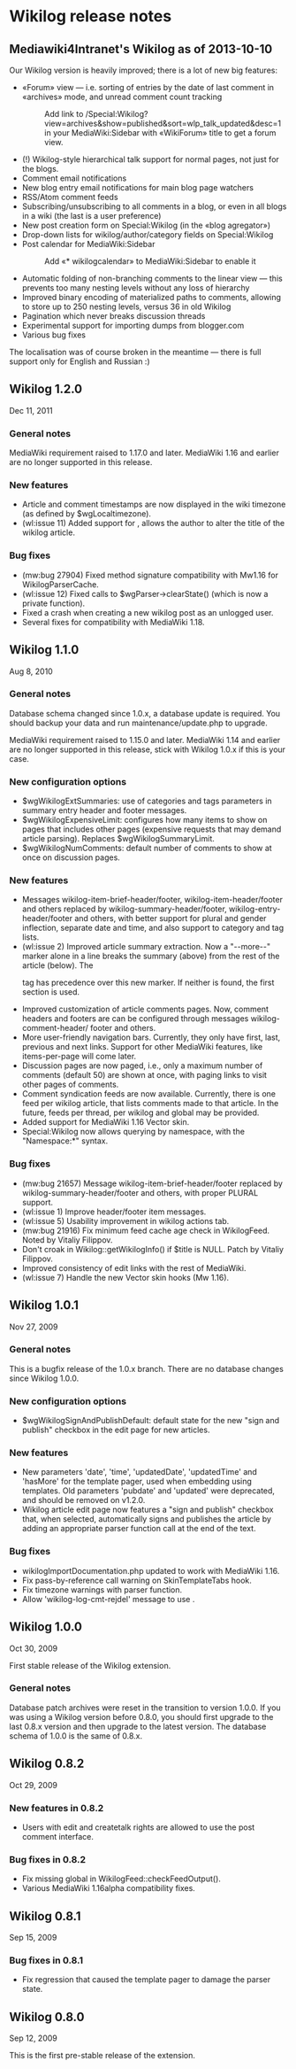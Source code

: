 = Wikilog release notes =

== Mediawiki4Intranet's Wikilog as of 2013-10-10 ==

Our Wikilog version is heavily improved; there is a lot of new big features:

* «Forum» view — i.e. sorting of entries by the date of last comment in «archives» mode, and unread comment count tracking
*: Add link to <your_wiki>/Special:Wikilog?view=archives&show=published&sort=wlp_talk_updated&desc=1 in your MediaWiki:Sidebar with «WikiForum» title to get a forum view. 
* (!) Wikilog-style hierarchical talk support for normal pages, not just for the blogs.
* Comment email notifications
* New blog entry email notifications for main blog page watchers
* RSS/Atom comment feeds
* Subscribing/unsubscribing to all comments in a blog, or even in all blogs in a wiki (the last is a user preference)
* New post creation form on Special:Wikilog (in the «blog agregator»)
* Drop-down lists for wikilog/author/category fields on Special:Wikilog
* Post calendar for MediaWiki:Sidebar
*: Add «* wikilogcalendar» to MediaWiki:Sidebar to enable it
* Automatic folding of non-branching comments to the linear view — this prevents too many nesting levels without any loss of hierarchy
* Improved binary encoding of materialized paths to comments, allowing to store up to 250 nesting levels, versus 36 in old Wikilog
* Pagination which never breaks discussion threads
* Experimental support for importing dumps from blogger.com
* Various bug fixes

The localisation was of course broken in the meantime — there is full support only for English and Russian :)

== Wikilog 1.2.0 ==

Dec 11, 2011

=== General notes ===

MediaWiki requirement raised to 1.17.0 and later.
MediaWiki 1.16 and earlier are no longer supported in this release.

=== New features ===

* Article and comment timestamps are now displayed in the wiki timezone (as defined by $wgLocaltimezone).
* (wl:issue 11) Added support for {{DISPLAYTITLE:...}}, allows the author to alter the title of the wikilog article.

=== Bug fixes ===

* (mw:bug 27904) Fixed method signature compatibility with Mw1.16 for WikilogParserCache.
* (wl:issue 12) Fixed calls to $wgParser->clearState() (which is now a private function).
* Fixed a crash when creating a new wikilog post as an unlogged user.
* Several fixes for compatibility with MediaWiki 1.18.

== Wikilog 1.1.0 ==

Aug 8, 2010

=== General notes ===

Database schema changed since 1.0.x, a database update is required.
You should backup your data and run maintenance/update.php to upgrade.

MediaWiki requirement raised to 1.15.0 and later. MediaWiki 1.14 and earlier
are no longer supported in this release, stick with Wikilog 1.0.x if this is
your case.

=== New configuration options ===

* $wgWikilogExtSummaries: use of categories and tags parameters in summary entry header and footer messages.
* $wgWikilogExpensiveLimit: configures how many items to show on pages that includes other pages (expensive requests that may demand article parsing). Replaces $wgWikilogSummaryLimit.
* $wgWikilogNumComments: default number of comments to show at once on discussion pages.

=== New features ===

* Messages wikilog-item-brief-header/footer, wikilog-item-header/footer and others replaced by wikilog-summary-header/footer, wikilog-entry-header/footer and others, with better support for plural and gender inflection, separate date and time, and also support to category and tag lists.
* (wl:issue 2) Improved article summary extraction. Now a "--more--" marker alone in a line breaks the summary (above) from the rest of the article (below). The <summary> tag has precedence over this new marker. If neither is found, the first section is used.
* Improved customization of article comments pages. Now, comment headers and footers are can be configured through messages wikilog-comment-header/ footer and others.
* More user-friendly navigation bars. Currently, they only have first, last, previous and next links. Support for other MediaWiki features, like items-per-page will come later.
* Discussion pages are now paged, i.e., only a maximum number of comments (default 50) are shown at once, with paging links to visit other pages of comments.
* Comment syndication feeds are now available. Currently, there is one feed per wikilog article, that lists comments made to that article. In the future, feeds per thread, per wikilog and global may be provided.
* Added support for MediaWiki 1.16 Vector skin.
* Special:Wikilog now allows querying by namespace, with the "Namespace:*" syntax.

=== Bug fixes ===

* (mw:bug 21657) Message wikilog-item-brief-header/footer replaced by wikilog-summary-header/footer and others, with proper PLURAL support.
* (wl:issue 1) Improve header/footer item messages.
* (wl:issue 5) Usability improvement in wikilog actions tab.
* (mw:bug 21916) Fix minimum feed cache age check in WikilogFeed. Noted by Vitaliy Filippov.
* Don't croak in Wikilog::getWikilogInfo() if $title is NULL. Patch by Vitaliy Filippov.
* Improved consistency of edit links with the rest of MediaWiki.
* (wl:issue 7) Handle the new Vector skin hooks (Mw 1.16).

== Wikilog 1.0.1 ==

Nov 27, 2009

=== General notes ===

This is a bugfix release of the 1.0.x branch.  There are no database changes
since Wikilog 1.0.0.

=== New configuration options ===

* $wgWikilogSignAndPublishDefault: default state for the new "sign and publish" checkbox in the edit page for new articles.

=== New features ===

* New parameters 'date', 'time', 'updatedDate', 'updatedTime' and 'hasMore' for the template pager, used when embedding using templates. Old parameters 'pubdate' and 'updated' were deprecated, and should be removed on v1.2.0.
* Wikilog article edit page now features a "sign and publish" checkbox that, when selected, automatically signs and publishes the article by adding an appropriate {{wl-publish:...}} parser function call at the end of the text.

=== Bug fixes ===

* wikilogImportDocumentation.php updated to work with MediaWiki 1.16.
* Fix pass-by-reference call warning on SkinTemplateTabs hook.
* Fix timezone warnings with {{wl-publish:...}} parser function.
* Allow 'wikilog-log-cmt-rejdel' message to use {{GENDER:...}}.

== Wikilog 1.0.0 ==

Oct 30, 2009

First stable release of the Wikilog extension.

=== General notes ===

Database patch archives were reset in the transition to version 1.0.0.  If
you was using a Wikilog version before 0.8.0, you should first upgrade to
the last 0.8.x version and then upgrade to the latest version.  The database
schema of 1.0.0 is the same of 0.8.x.

== Wikilog 0.8.2 ==

Oct 29, 2009

=== New features in 0.8.2 ===

* Users with edit and createtalk rights are allowed to use the post comment interface.

=== Bug fixes in 0.8.2 ===

* Fix missing global in WikilogFeed::checkFeedOutput().
* Various MediaWiki 1.16alpha compatibility fixes.

== Wikilog 0.8.1 ==

Sep 15, 2009

=== Bug fixes in 0.8.1 ===

* Fix regression that caused the template pager to damage the parser state.

== Wikilog 0.8.0 ==

Sep 12, 2009

This is the first pre-stable release of the extension.
